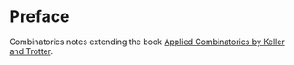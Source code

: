 # Preface {.unnumbered}

Combinatorics notes extending the book [Applied Combinatorics by Keller and Trotter](https://www.appliedcombinatorics.org/appcomb/).

